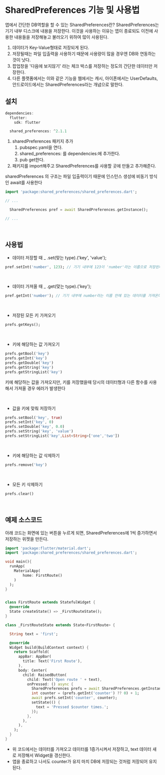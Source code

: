 # SharedPreferences 기능 및 사용법

앱에서 간단한 DB역할을 할 수 있는 SharedPreferences란?
SharedPreferences는 기기 내부 디스크에 내용을 저장한다.
이것을 사용하는 이유는 앱이 종료되도 이전에 사용한 내용들을 저장해놓고 불러오기 위하여 많이 사용된다.

1. 데이터가 Key-Value형태로 저장되게 된다.
2. 저장될때는 파일 입출력을 사용하기 때문에 사용량이 많을 경우엔 DB와 연동하는 것이 낫다.
3. 팝업창을 '다음에 보지않기' 라는 체크 박스를 저장하는 정도의 간단한 데이터만 저장한다.
4. 다른 플랫폼에서는 이와 같은 기능을 웹에서는 캐시, 아이폰에서는 UserDefaults, 안드로이드에서는 SharedPreferences라는 개념으로 말한다.

## 설치

```dart filename="pubspec.yaml"
dependencies:
  flutter:
    sdk: flutter

  shared_preferences: ^2.1.1
```

1. sharedPreferences 패키지 추가
   1. pubspec.yaml을 연다.
   2. shared_preferences: 를 dependencies:에 추가한다.
   3. pub get한다.
2. 패키지를 import해주고 SharedPreferences를 샤용할 곳에 만들고 추가해준다.

sharedPreferences 의 구조는 파일 입출력이기 때문에 인스턴스 생성에 비동기 방식인 await를 사용한다

```dart
import 'package:shared_preferences/shared_preferences.dart';

// ...

  SharedPreferences pref = await SharedPreferences.getInstance();

// ...
```

<br />

## 사용법

- 데이터 저장할 때 \_ .set(맞는 type).('key', 'value');

```dart
pref.setInt('number', 123); // 기기 내부에 123이 'number'라는 이름으로 저장된다.
```

<br />

- 데이터 가져올 때 \_ .get(맞는 type).('key');

```dart
pref.getInt('number'); // 기기 내부에 number라는 이름 안에 있는 데이터를 가져온다.
```

<br />

- 저장된 모든 키 가져오기

```dart
prefs.getKeys();
```

<br />

- 키에 해당하는 값 가져오기

```dart
prefs.getBool('key')
prefs.getInt('key')
prefs.getDouble('key')
prefs.getString('key')
prefs.getStringList('key')
```

키에 해당하는 값을 가져오지만, 키를 저장했을때 당시의 데이터형과 다른 함수를 사용해서 가져올 경우 에러가 발생한다

<br />

- 값을 키에 맞춰 저장하기

```dart
prefs.setBool('key', true)
prefs.setInt('key', 0)
prefs.setDouble('key', 0.0)
prefs.setString('key', 'value')
prefs.setStringList('key',List<String>['one','two'])
```

<br />

- 키에 해당하는 값 삭제하기

```dart
prefs.remove('key')
```

<br />

- 모든 키 삭제하기

```dart
prefs.clear()
```

<br />

## 예제 소스코드

아래 코드는 화면에 있는 버튼을 누르게 되면, SharedPreferences에 1씩 증가하면서 저장하는 위젯을 만든다.

```dart
import 'package:flutter/material.dart';
import 'package:shared_preferences/shared_preferences.dart';

void main(){
  runApp(
    MaterialApp(
        home: FirstRoute()
    )
  );
}


class FirstRoute extends StatefulWidget {
  @override
  State createState() => _FirstRouteState();
}

class _FirstRouteState extends State<FirstRoute> {

  String text = 'first';

  @override
  Widget build(BuildContext context) {
    return Scaffold(
      appBar: AppBar(
        title: Text('First Route'),
      ),
      body: Center(
        child: RaisedButton(
          child: Text('Open route ' + text),
          onPressed: () async {
            SharedPreferences prefs = await SharedPreferences.getInstance();
            int counter = (prefs.getInt('counter') ?? 0) + 1;
            await prefs.setInt('counter', counter);
            setState(() {
              text = 'Pressed $counter times.';
            });
          },
        ),
      ),
    );
  }
}
```

- 위 코드에서는 데이터를 가져오고 데이터를 1증가시켜서 저장하고, text 데이터 새로 저장해서 Widget을 갱신한다.
- 앱을 종료하고 나서도 counter가 유지 마치 DB에 저장되는 것처럼 저장되어 유지된다.
